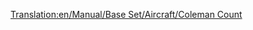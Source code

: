 [[Translation:en/Manual/Base Set/Aircraft/Coleman Count]]

{{es/Manual/Base Set/Aircraft/Aeronaves|Nombre=Coleman Count
|Imagen=[[File:en/Manual/Base Set/Aircraft/VickersViscount.png|Coleman Count]]
|Precio=61.522 € (30.761 £)
|Velocidad=473 km/h (296 mph)
|Coste-anual=5.624 € (2,812 £)
|Diseño=1947
|Duración=24
|Capacidad=65 pasajeros y 8 sacos de correo
|
|Descripción=El Coleman Count es el primer avión con cuatro motores en el juego, y tiene una capacidad más grande.
|Vida-real=Vickers Viscount
}}